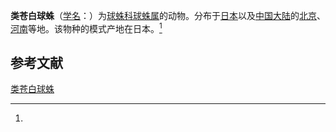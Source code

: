 {{Speciesbox
| name = 类苍白球蛛
| status = 
| status_system = 
| image = 
| genus = Theridion
| species = subpallens
| authority = (Boes. et Str., 1906)<ref name='id13120'>{{cite web| url =http://www.bioinfo.cn/db05/BjdwSpecies.php?action=view&id=13120| title =类苍白球蛛| work =《中国动物物种编目数据库》| publisher =中国科学院微生物研究所| author =中国科学院动物研究所| accessdate =2009-04-28| deadurl =yes| archiveurl =https://web.archive.org/web/20160305070157/http://www.bioinfo.cn/db05/BjdwSpecies.php?action=view&id=13120| archivedate =2016-03-05}}</ref>
}}

'''类苍白球蛛'''（[[学名|学名]]：{{lang|la|''Theridion subpallens''}}）为[[球蛛科|球蛛科]][[球蛛属|球蛛属]]的动物。分布于[[日本|日本]]以及[[中国大陆|中国大陆]]的[[北京|北京]]、[[河南|河南]]等地。该物种的模式产地在日本。<ref name='id13120'/>

== 参考文献 ==
{{reflist}}

{{Wikispecies|Theridion subpallens}}

[[Category:球蛛属|类苍白球蛛]]


{{蜘蛛小作品}}